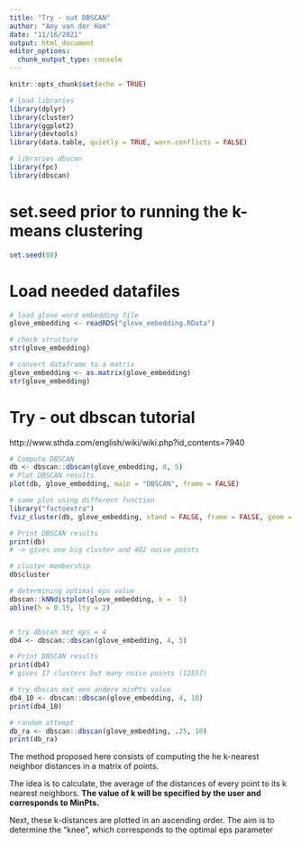 ```yaml
---
title: "Try - out DBSCAN"
author: "Amy van der Ham"
date: "11/16/2021"
output: html_document
editor_options: 
  chunk_output_type: console
---
```


```r
knitr::opts_chunk$set(echo = TRUE)
```

```r
# load libraries
library(dplyr)
library(cluster)
library(ggplot2)
library(devtools)
library(data.table, quietly = TRUE, warn.conflicts = FALSE)

# libraries dbscan
library(fpc)
library(dbscan)
```

# set.seed prior to running the k-means clustering 
```r
set.seed(88)
```

# Load needed datafiles
```r
# load glove word embedding file
glove_embedding <- readRDS("glove_embedding.RData")

# check structure
str(glove_embedding)

# convert dataframe to a matrix
glove_embedding <- as.matrix(glove_embedding)
str(glove_embedding)
```

# Try - out dbscan tutorial 
http://www.sthda.com/english/wiki/wiki.php?id_contents=7940
```r
# Compute DBSCAN 
db <- dbscan::dbscan(glove_embedding, 8, 5) 
# Plot DBSCAN results
plot(db, glove_embedding, main = "DBSCAN", frame = FALSE)

# same plot using different function 
library("factoextra")
fviz_cluster(db, glove_embedding, stand = FALSE, frame = FALSE, geom = "point")

# Print DBSCAN results 
print(db)
# -> gives one big cluster and 402 noise points 

# cluster membership
db$cluster

# determining optimal eps value
dbscan::kNNdistplot(glove_embedding, k =  5)
abline(h = 0.15, lty = 2)


# try dbscan met eps = 4
db4 <- dbscan::dbscan(glove_embedding, 4, 5) 

# Print DBSCAN results 
print(db4)
# gives 17 clusters but many noise points (12557)

# try dbscan met een andere minPts value
db4_10 <- dbscan::dbscan(glove_embedding, 4, 10) 
print(db4_10)

# random attempt
db_ra <- dbscan::dbscan(glove_embedding, .25, 10) 
print(db_ra)


```
The method proposed here consists of computing the he k-nearest neighbor distances in a matrix of points.

The idea is to calculate, the average of the distances of every point to its k nearest neighbors. **The value of k will be specified by the user and corresponds to MinPts.**

Next, these k-distances are plotted in an ascending order. The aim is to determine the “knee”, which corresponds to the optimal eps parameter

